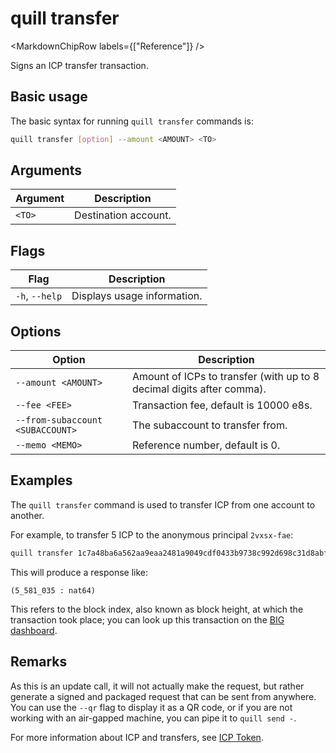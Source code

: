 
# quill transfer

<MarkdownChipRow labels={["Reference"]} />

Signs an ICP transfer transaction.

## Basic usage

The basic syntax for running `quill transfer` commands is:

``` bash
quill transfer [option] --amount <AMOUNT> <TO>
```

## Arguments

| Argument | Description          |
|----------|----------------------|
| `<TO>`   | Destination account. |

## Flags

| Flag           | Description                 |
|----------------|-----------------------------|
| `-h`, `--help` | Displays usage information. |

## Options

| Option                           | Description                                                           |
|----------------------------------|-----------------------------------------------------------------------|
| `--amount <AMOUNT>`              | Amount of ICPs to transfer (with up to 8 decimal digits after comma). |
| `--fee <FEE>`                    | Transaction fee, default is 10000 e8s.                                |
| `--from-subaccount <SUBACCOUNT>` | The subaccount to transfer from.                                      |
| `--memo <MEMO>`                  | Reference number, default is 0.                                       |

## Examples

The `quill transfer` command is used to transfer ICP from one account to another. 

For example, to transfer 5 ICP to the anonymous principal `2vxsx-fae`:

```sh
quill transfer 1c7a48ba6a562aa9eaa2481a9049cdf0433b9738c992d698c31d8abf89cadc79 --amount 5
```

This will produce a response like:

```candid
(5_581_035 : nat64)
```

This refers to the block index, also known as block height, at which the transaction took place; you can look up this transaction on the [BIG dashboard].

## Remarks

As this is an update call, it will not actually make the request, but rather generate a signed and packaged request that can be sent from anywhere. You can use the `--qr` flag to display it as a QR code, or if you are not working with an air-gapped machine, you can pipe it to `quill send -`.

For more information about ICP and transfers, see [ICP Token].

[BIG dashboard]: https://dashboard.internetcomputer.org/
[ICP Token]: https://wiki.internetcomputer.org/wiki/ICP_token
